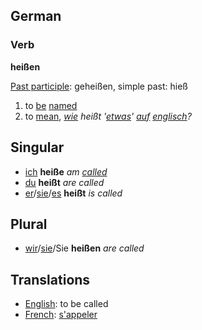 ==German==
===Verb===
'''heißen'''

[[Past participle]]: geheißen, simple past: hieß

# to [[be]] [[named]]
# to [[mean]], ''[[wie]] heißt '[[etwas]]' [[auf]] [[englisch]]?''

==Singular==
*[[ich]] '''heiße''' ''am [[called]]''
*[[du]] '''heißt''' ''are called''
*[[er]]/[[sie]]/[[es]] '''heißt''' ''is called''

==Plural==
*[[wir]]/[[sie]]/Sie '''heißen''' ''are called''

==Translations==
* [[English]]: to be called
* [[French]]: [[s'appeler]]